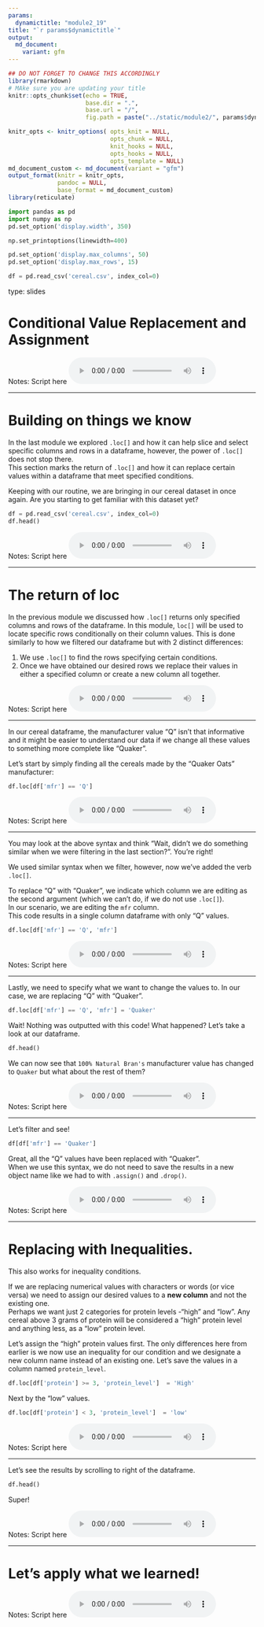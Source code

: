 ```yaml
---
params:
  dynamictitle: "module2_19"
title: "`r params$dynamictitle`"
output: 
  md_document:
    variant: gfm
---
```



```r
## DO NOT FORGET TO CHANGE THIS ACCORDINGLY 
library(rmarkdown)
# MAke sure you are updating your title 
knitr::opts_chunk$set(echo = TRUE,
                      base.dir = ".", 
                      base.url = "/",
                      fig.path = paste("../static/module2/", params$dynamictitle,"/", sep = ""))

knitr_opts <- knitr_options( opts_knit = NULL,
                             opts_chunk = NULL,
                             knit_hooks = NULL,
                             opts_hooks = NULL,
                             opts_template = NULL)
md_document_custom <- md_document(variant = "gfm")
output_format(knitr = knitr_opts,
              pandoc = NULL,
              base_format = md_document_custom)
library(reticulate)

```


```python
import pandas as pd
import numpy as np
pd.set_option('display.width', 350)

np.set_printoptions(linewidth=400)

pd.set_option('display.max_columns', 50)
pd.set_option('display.max_rows', 15)

df = pd.read_csv('cereal.csv', index_col=0)
```


type: slides

# Conditional Value Replacement and Assignment 


Notes: Script here
<html>
<audio controls >
  <source src="placeholder_audio.mp3" />
</audio></html>

---

# Building on things we know

In the last module we explored `.loc[]` and how it can help slice and select specific columns and rows in a dataframe, however, the power of `.loc[]` does not stop there.       
This section marks the return of `.loc[]` and how it can replace certain values within a dataframe that meet specified conditions. 

Keeping with our routine, we are bringing in our cereal dataset in once again.  Are you starting to get familiar with this dataset yet? 

```python
df = pd.read_csv('cereal.csv', index_col=0)
df.head()
```


Notes: Script here
<html>
<audio controls >
  <source src="placeholder_audio.mp3" />
</audio></html>

---

# The return of loc

In the previous module we discussed how `.loc[]` returns only specified columns and rows of the dataframe. 
In this module, `loc[]` will be used to locate specific rows conditionally on their column values. This is done similarly to how we filtered our dataframe but with 2 distinct differences:    
  
1. We use `.loc[]` to find the rows specifying certain conditions.      
2. Once we have obtained our desired rows we replace their values in either a specified column or create a new column all together.       

Notes: Script here
<html>
<audio controls >
  <source src="placeholder_audio.mp3" />
</audio></html>

---


In our cereal dataframe, the manufacturer value "Q" isn't that informative and it might be easier to understand our data if we change all these values to something more complete like "Quaker".

Let's start by simply finding all the cereals made by the "Quaker Oats" manufacturer: 

```python
df.loc[df['mfr'] == 'Q']
```


Notes: Script here
<html>
<audio controls >
  <source src="placeholder_audio.mp3" />
</audio></html>

---

You may look at the above syntax and think "Wait, didn't we do something similar when we were filtering in the last section?".  You're right! 

We used similar syntax when we filter, however, now we've added the verb `.loc[]`. 

To replace "Q" with "Quaker",  we indicate which column we are editing as the second argument (which we can't do, if we do not use `.loc[]`).       
In our scenario, we are editing the `mfr` column.      
This code results in a single column dataframe with only "Q" values.

```python
df.loc[df['mfr'] == 'Q', 'mfr']  
```


Notes: Script here
<html>
<audio controls >
  <source src="placeholder_audio.mp3" />
</audio></html>

---

Lastly, we need to specify what we want to change the values to.  In our case, we are replacing "Q" with "Quaker".

```python
df.loc[df['mfr'] == 'Q', 'mfr'] = 'Quaker'
```

Wait!  Nothing was outputted with this code!  What happened?  Let's take a look at our dataframe.

```python
df.head()
```

We can now see that `100% Natural Bran's` manufacturer value has changed to `Quaker` but what about the rest of them? 

Notes: Script here
<html>
<audio controls >
  <source src="placeholder_audio.mp3" />
</audio></html>

---

Let's filter and see!

```python
df[df['mfr'] == 'Quaker']  
```

Great, all the "Q" values have been replaced with "Quaker".     
When we use this syntax, we do not need to save the results in a new object name like we had to with `.assign()` and `.drop()`. 

Notes: Script here
<html>
<audio controls >
  <source src="placeholder_audio.mp3" />
</audio></html>

---

# Replacing with Inequalities. 

This also works for inequality conditions.

If we are replacing numerical values with characters or words (or vice versa) we need to assign our desired values to a **new column** and not the existing one.    
Perhaps we want just 2 categories for protein levels -"high" and "low".  Any cereal above 3 grams of protein will be considered a "high" protein level and anything less, as a "low" protein level. 

Let's assign the "high" protein values first.  The only differences here from earlier is we now use an inequality for our condition and we designate a new column name instead of an existing one.  Let's save the values in a column named `protein_level`.

```python
df.loc[df['protein'] >= 3, 'protein_level']  = 'High' 
```

Next by the "low" values.

```python
df.loc[df['protein'] < 3, 'protein_level']  = 'low' 
```

Notes: Script here
<html>
<audio controls >
  <source src="placeholder_audio.mp3" />
</audio></html>

---

Let's see the results by scrolling to right of the dataframe.
```python
df.head()
```

Super!

Notes: Script here
<html>
<audio controls >
  <source src="placeholder_audio.mp3" />
</audio></html>

---

# Let’s apply what we learned!

Notes: Script here
<html>
<audio controls >
  <source src="placeholder_audio.mp3" />
</audio></html>
